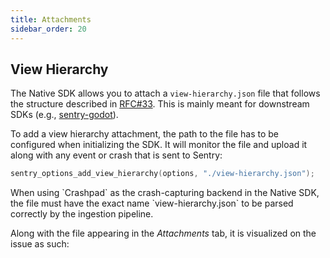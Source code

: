 ```yaml
---
title: Attachments
sidebar_order: 20
---
```


## View Hierarchy
The Native SDK allows you to attach a `view-hierarchy.json` file that follows the structure described in [RFC#33](https://github.com/getsentry/rfcs/blob/main/text/0033-view-hierarchy.md). This is mainly meant for downstream SDKs (e.g., [sentry-godot](https://github.com/getsentry/sentry-godot/pull/143)).


To add a view hierarchy attachment, the path to the file has to be configured when initializing the SDK. It will monitor the file and upload it along with any event or crash that is sent to Sentry:

```c
sentry_options_add_view_hierarchy(options, "./view-hierarchy.json");
```


<Alert>
 When using `Crashpad` as the crash-capturing backend in the Native SDK, the file must have the exact name `view-hierarchy.json` to be parsed correctly by the ingestion pipeline.
</Alert>

Along with the file appearing in the _Attachments_ tab, it is visualized on the issue as such:

<Include name="common-imgs/viewhierarchy-example" />
